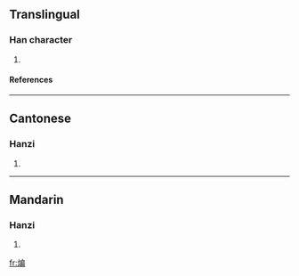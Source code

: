 ==Translingual==
===Han character===
{{Han char|rn=86|rad=火|as=09|sn=13|four=9282<sub>7</sub>|canj=火竹尸月 (FHSB), 火戈尸月 (FISB)}}
# {{defn|Han|sort=火09}}
====References====
{{Han ref|kx=0678.161|hdz=32220.010|uh=7178|ud=29048|bh=DE74|bd=56948}}

----
==Cantonese==
===Hanzi===
{{yue-hanzi|jyut=|y=bin1}}
# {{defn|Cantonese}}

----
==Mandarin==
===Hanzi===
{{cmn-hanzi|pin=[[biān]] ([[bian1]])|wg=pien<sup>1</sup>}}
# {{defn|Mandarin}}

[[fr:煸]]